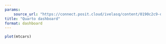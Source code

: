 ```yaml
---
params:
    source_url: "https://connect.posit.cloud/ivelasq/content/0190c2c9-dd44-d440-0f97-f3b3bf073d0f"
title: "Quarto dashboard"
format: dashboard
---
```



```r
plot(mtcars)
```
